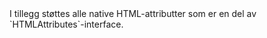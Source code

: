
<Meta title="Design system/Tooltip/API" component={Tooltip} />

<ArgsTable story={PRIMARY_STORY} />
I tillegg støttes alle native HTML-attributter som er en del av `HTMLAttributes<HTMLDivElement>`-interface.
